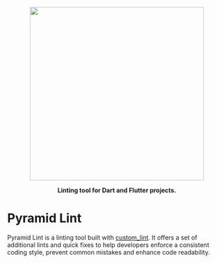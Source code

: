 <p align="center">
  <img src="https://github.com/charlescyt/pyramid_lint/raw/doc-page/resources/logo.png" width="400" />
</p>

<p align="center">
  <strong>Linting tool for Dart and Flutter projects.</strong>
</p>

# Pyramid Lint

Pyramid Lint is a linting tool built with [custom_lint]. It offers a set of additional lints and quick fixes to help developers enforce a consistent coding style, prevent common mistakes and enhance code readability.

[custom_lint]: https://pub.dev/packages/custom_lint
